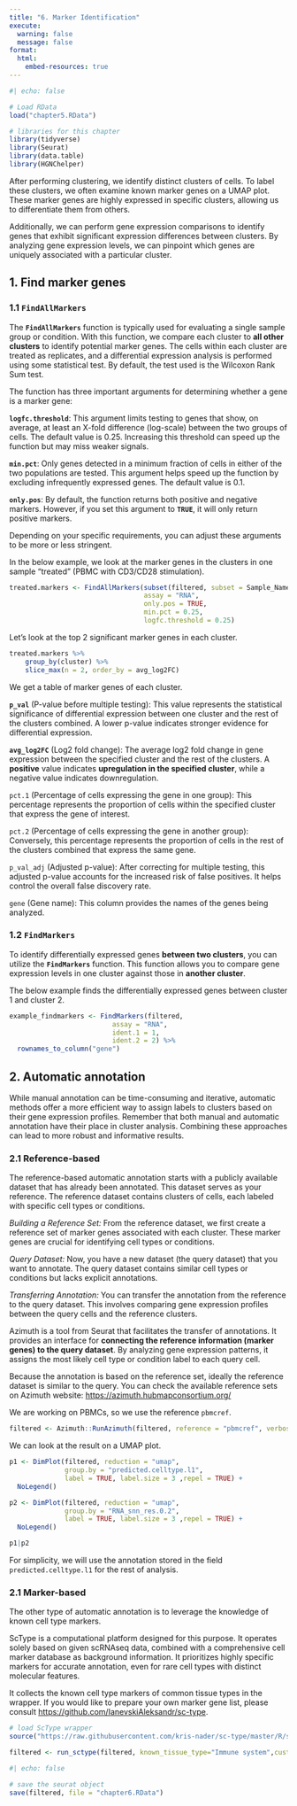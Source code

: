 ```yaml
---
title: "6. Marker Identification"
execute:
  warning: false
  message: false
format:
  html:
    embed-resources: true
---
```


```r
#| echo: false

# Load RData
load("chapter5.RData")
```

```r
# libraries for this chapter
library(tidyverse)
library(Seurat)
library(data.table)
library(HGNChelper)
```

After performing clustering, we identify distinct clusters of cells. To label these clusters, we often examine known marker genes on a UMAP plot. These marker genes are highly expressed in specific clusters, allowing us to differentiate them from others.

Additionally, we can perform gene expression comparisons to identify genes that exhibit significant expression differences between clusters. By analyzing gene expression levels, we can pinpoint which genes are uniquely associated with a particular cluster.

## 1. Find marker genes

### 1.1 `FindAllMarkers`

The **`FindAllMarkers`** function is typically used for evaluating a single sample group or condition. With this function, we compare each cluster to **all other clusters** to identify potential marker genes. The cells within each cluster are treated as replicates, and a differential expression analysis is performed using some statistical test. By default, the test used is the Wilcoxon Rank Sum test.

The function has three important arguments for determining whether a gene is a marker gene:

**`logfc.threshold`**: This argument limits testing to genes that show, on average, at least an X-fold difference (log-scale) between the two groups of cells. The default value is 0.25. Increasing this threshold can speed up the function but may miss weaker signals.

**`min.pct`**: Only genes detected in a minimum fraction of cells in either of the two populations are tested. This argument helps speed up the function by excluding infrequently expressed genes. The default value is 0.1.

**`only.pos`**: By default, the function returns both positive and negative markers. However, if you set this argument to **`TRUE`**, it will only return positive markers.

Depending on your specific requirements, you can adjust these arguments to be more or less stringent.

In the below example, we look at the marker genes in the clusters in one sample "treated" (PBMC with CD3/CD28 stimulation).

```r
treated.markers <- FindAllMarkers(subset(filtered, subset = Sample_Name == "SampleTag02_hs"), 
                                  assay = "RNA",
                                  only.pos = TRUE, 
                                  min.pct = 0.25, 
                                  logfc.threshold = 0.25)
```

Let's look at the top 2 significant marker genes in each cluster.

```r
treated.markers %>%
    group_by(cluster) %>%
    slice_max(n = 2, order_by = avg_log2FC)
```

We get a table of marker genes of each cluster.

**`p_val`** (P-value before multiple testing): This value represents the statistical significance of differential expression between one cluster and the rest of the clusters combined. A lower p-value indicates stronger evidence for differential expression.

**`avg_log2FC`** (Log2 fold change): The average log2 fold change in gene expression between the specified cluster and the rest of the clusters. A **positive** value indicates **upregulation in the specified cluster**, while a negative value indicates downregulation.

`pct.1` (Percentage of cells expressing the gene in one group): This percentage represents the proportion of cells within the specified cluster that express the gene of interest.

`pct.2` (Percentage of cells expressing the gene in another group): Conversely, this percentage represents the proportion of cells in the rest of the clusters combined that express the same gene.

`p_val_adj` (Adjusted p-value): After correcting for multiple testing, this adjusted p-value accounts for the increased risk of false positives. It helps control the overall false discovery rate.

`gene` (Gene name): This column provides the names of the genes being analyzed.

### 1.2 `FindMarkers`

To identify differentially expressed genes **between two clusters**, you can utilize the **`FindMarkers`** function. This function allows you to compare gene expression levels in one cluster against those in **another cluster**.

The below example finds the differentially expressed genes between cluster 1 and cluster 2.

```r
example_findmarkers <- FindMarkers(filtered,
                          assay = "RNA",
                          ident.1 = 1,
                          ident.2 = 2) %>% 
  rownames_to_column("gene")
```

## 2. Automatic annotation

While manual annotation can be time-consuming and iterative, automatic methods offer a more efficient way to assign labels to clusters based on their gene expression profiles. Remember that both manual and automatic annotation have their place in cluster analysis. Combining these approaches can lead to more robust and informative results.

### 2.1 Reference-based

The reference-based automatic annotation starts with a publicly available dataset that has already been annotated. This dataset serves as your reference. The reference dataset contains clusters of cells, each labeled with specific cell types or conditions.

*Building a Reference Set:* From the reference dataset, we first create a reference set of marker genes associated with each cluster. These marker genes are crucial for identifying cell types or conditions.

*Query Dataset:* Now, you have a new dataset (the query dataset) that you want to annotate. The query dataset contains similar cell types or conditions but lacks explicit annotations.

*Transferring Annotation:* You can transfer the annotation from the reference to the query dataset. This involves comparing gene expression profiles between the query cells and the reference clusters.

Azimuth is a tool from Seurat that facilitates the transfer of annotations. It provides an interface for **connecting the reference information (marker genes) to the query dataset**. By analyzing gene expression patterns, it assigns the most likely cell type or condition label to each query cell.

::: callout-tip
Because the annotation is based on the reference set, ideally the reference dataset is similar to the query. You can check the available reference sets on Azimuth website: <https://azimuth.hubmapconsortium.org/>
:::

We are working on PBMCs, so we use the reference `pbmcref`.

```r
filtered <- Azimuth::RunAzimuth(filtered, reference = "pbmcref", verbose = F)
```

We can look at the result on a UMAP plot.

```r
p1 <- DimPlot(filtered, reduction = "umap", 
              group.by = "predicted.celltype.l1", 
              label = TRUE, label.size = 3 ,repel = TRUE) + 
  NoLegend()

p2 <- DimPlot(filtered, reduction = "umap", 
              group.by = "RNA_snn_res.0.2", 
              label = TRUE, label.size = 3 ,repel = TRUE) + 
  NoLegend()

p1|p2
```

For simplicity, we will use the annotation stored in the field `predicted.celltype.l1` for the rest of analysis.

### 2.1 Marker-based

The other type of automatic annotation is to leverage the knowledge of known cell type markers.

ScType is a computational platform designed for this purpose. It operates solely based on given scRNAseq data, combined with a comprehensive cell marker database as background information. It prioritizes highly specific markers for accurate annotation, even for rare cell types with distinct molecular features.

It collects the known cell type markers of common tissue types in the wrapper. If you would like to prepare your own marker gene list, please consult <https://github.com/IanevskiAleksandr/sc-type>.

```r
# load ScType wrapper
source("https://raw.githubusercontent.com/kris-nader/sc-type/master/R/sctype_wrapper.R")

filtered <- run_sctype(filtered, known_tissue_type="Immune system",custom_marker_file="https://raw.githubusercontent.com/IanevskiAleksandr/sc-type/master/ScTypeDB_full.xlsx",name="sctype_classification",plot=TRUE)
```

```r
#| echo: false

# save the seurat object
save(filtered, file = "chapter6.RData")
```
